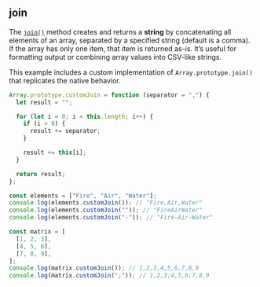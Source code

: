 
## join

The [`join()`](https://developer.mozilla.org/en-US/docs/Web/JavaScript/Reference/Global_Objects/Array/join)
method creates and returns a **string** by concatenating all elements of an array, separated by a specified string (default is a comma).
If the array has only one item, that item is returned as-is. It’s useful for formatting output or combining array values into CSV-like strings.

This example includes a custom implementation of `Array.prototype.join()` that replicates the native behavior.

```js filename="join" copy
Array.prototype.customJoin = function (separator = ",") {
  let result = "";

  for (let i = 0; i < this.length; i++) {
    if (i > 0) {
      result += separator;
    }

    result += this[i];
  }

  return result;
};

const elements = ["Fire", "Air", "Water"];
console.log(elements.customJoin()); // "Fire,Air,Water"
console.log(elements.customJoin("")); // "FireAirWater"
console.log(elements.customJoin("-")); // "Fire-Air-Water"

const matrix = [
  [1, 2, 3],
  [4, 5, 6],
  [7, 8, 9],
];
console.log(matrix.customJoin()); // 1,2,3,4,5,6,7,8,9
console.log(matrix.customJoin(";")); // 1,2,3;4,5,6;7,8,9
```
